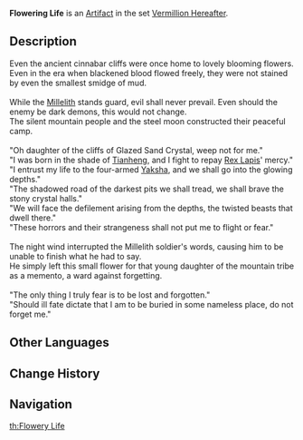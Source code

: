 {{Artifact Infobox
|image = Item Flowering Life.png
|set   = Vermillion Hereafter
|piece = Flower of Life
}}
{{Description|An ancient memento. It still looks as alive as the being that preserved it several centuries ago.}}
'''Flowering Life''' is an [[Artifact]] in the set [[Vermillion Hereafter]].

==Description==
Even the ancient cinnabar cliffs were once home to lovely blooming flowers.<br />
Even in the era when blackened blood flowed freely, they were not stained by even the smallest smidge of mud.<br />
<br />
While the [[Millelith]] stands guard, evil shall never prevail. Even should the enemy be dark demons, this would not change.<br />
The silent mountain people and the steel moon constructed their peaceful camp.<br />
<br />
"Oh daughter of the cliffs of Glazed Sand Crystal, weep not for me."<br />
"I was born in the shade of [[Mt. Tianheng|Tianheng]], and I fight to repay [[Rex Lapis]]' mercy."<br />
"I entrust my life to the four-armed [[Yaksha]], and we shall go into the glowing depths."<br />
"The shadowed road of the darkest pits we shall tread, we shall brave the stony crystal halls."<br />
"We will face the defilement arising from the depths, the twisted beasts that dwell there."<br />
"These horrors and their strangeness shall not put me to flight or fear."<br />
<br />
The night wind interrupted the Millelith soldier's words, causing him to be unable to finish what he had to say.<br />
He simply left this small flower for that young daughter of the mountain tribe as a memento, a ward against forgetting.<br />
<br />
"The only thing I truly fear is to be lost and forgotten."<br />
"Should ill fate dictate that I am to be buried in some nameless place, do not forget me."

==Other Languages==
{{Other Languages
|en      = Flowering Life
|zhs     = 生灵之华
|zhs_rm  = Shēnglíng zhī Huá{{Assumed}}
|zht     = 生靈之華
|zht_rm  = Shēnglíng zhī Huá{{Assumed}}
|zh_tl   = 
|ja      = 生霊の華
|ja_rm   = Seirei no Hana{{Assumed}}
|ja_tl   = Flower of Life Spirits
|ko      = {{tt|생령|生靈}}의 꽃
|ko_rm   = Saengnyeong-ui Kkot
|ko_tl   = 
|es      = Flor de la Vitalidad
|es_tl   = Flower of Vitality
|fr      = Vie fleurie
|fr_tl   = Flowery Life
|ru      = Цветение жизни
|ru_tl   = 
|th      = Flowery Life
|vi      = {{tt|Tinh Hoa|精華<!--?-->}} {{tt|Sinh Linh|生靈}}
|vi_tl   = 
|de      = Essenz des Lebens
|de_tl   = Essence of Life
|id      = Flowering Life
|pt      = Brilho da Vitalidade
|pt_tl   = 
}}

==Change History==
{{Change History|2.6}}

==Navigation==
{{Artifact Set Navbox|Vermillion Hereafter}}
[[th:Flowery Life]]